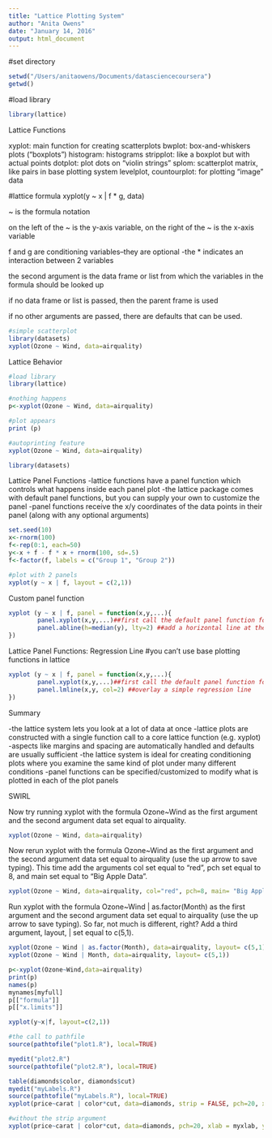 ```yaml
---
title: "Lattice Plotting System"
author: "Anita Owens"
date: "January 14, 2016"
output: html_document
---
```

#set directory
```r
setwd("/Users/anitaowens/Documents/datasciencecoursera")
getwd()
```
#load library
```r
library(lattice)
```
Lattice Functions

xyplot: main function for creating scatterplots
bwplot: box-and-whiskers plots ("boxplots")
histogram: histograms
stripplot: like a boxplot but with actual points
dotplot: plot dots on "violin strings"
splom: scatterplot matrix, like pairs in base plotting system
levelplot, countourplot: for plotting "image" data

#lattice formula
xyplot(y ~ x | f * g, data)

~ is the formula notation

on the left of the ~ is the y-axis variable, on the right of the ~ is the x-axis variable

f and g are conditioning variables--they are optional
-the * indicates an interaction between 2 variables

the second argument is the data frame or list from which the variables in the formula should be looked up

if no data frame or list is passed, then the parent frame is used

if no other arguments are passed, there are defaults that can be used.

```r
#simple scatterplot
library(datasets)
xyplot(Ozone ~ Wind, data=airquality)
```
Lattice Behavior
```r
#load library
library(lattice)

#nothing happens
p<-xyplot(Ozone ~ Wind, data=airquality)

#plot appears
print (p)

#autoprinting feature
xyplot(Ozone ~ Wind, data=airquality)

library(datasets)
```
Lattice Panel Functions
-lattice functions have a panel function which controls what happens inside each panel plot
-the lattice package comes with default panel functions, but you can supply your own to customize the panel
-panel functions receive the x/y coordinates of the data points in their panel (along with any optional arguments)
```r
set.seed(10)
x<-rnorm(100)
f<-rep(0:1, each=50)
y<-x + f - f * x + rnorm(100, sd=.5)
f<-factor(f, labels = c("Group 1", "Group 2"))

#plot with 2 panels
xyplot(y ~ x | f, layout = c(2,1))
```
Custom panel function
```r
xyplot (y ~ x | f, panel = function(x,y,...){
        panel.xyplot(x,y,...)##first call the default panel function for xyplot
        panel.abline(h=median(y), lty=2) ##add a horizontal line at the median
})
```
Lattice Panel Functions: Regression Line
#you can't use base plotting functions in lattice
```r
xyplot (y ~ x | f, panel = function(x,y,...){
        panel.xyplot(x,y,...)##first call the default panel function for xyplot
        panel.lmline(x,y, col=2) ##overlay a simple regression line
})
```
Summary

-the lattice system lets you look at a lot of data at once
-lattice plots are constructed with a single function call to a core lattice function (e.g. xyplot)
-aspects like margins and spacing are automatically handled and defaults are usually sufficient
-the lattice system is ideal for creating conditioning plots where you examine the same kind of plot under many different conditions
-panel functions can be specified/customized to modify what is plotted in each of the plot panels

SWIRL

Now try running xyplot with the formula Ozone~Wind as the first argument and the second argument data set equal to airquality.
```r
xyplot(Ozone ~ Wind, data=airquality)
```
 Now rerun xyplot with the formula Ozone~Wind as the first argument and the second argument data set equal to
airquality (use the up arrow to save typing). This time add the arguments col set equal to "red", pch set equal to 8, and main set equal to "Big Apple Data".
```r
xyplot(Ozone ~ Wind, data=airquality, col="red", pch=8, main= "Big Apple Data")
```
 Run xyplot with the formula Ozone~Wind | as.factor(Month) as the first argument and the second argument data set equal to airquality (use the up arrow to save typing). So far, not much is different, right? Add a third argument, layout,
| set equal to c(5,1).

```r
xyplot(Ozone ~ Wind | as.factor(Month), data=airquality, layout= c(5,1))
xyplot(Ozone ~ Wind | Month, data=airquality, layout= c(5,1))
```

```r
p<-xyplot(Ozone~Wind,data=airquality)
print(p)
names(p)
mynames[myfull]
p[["formula"]]
p[["x.limits"]]
```

```r
xyplot(y~x|f, layout=c(2,1))

#the call to pathfile
source(pathtofile("plot1.R"), local=TRUE)

myedit("plot2.R")
source(pathtofile("plot2.R"), local=TRUE)
```

```r
table(diamonds$color, diamonds$cut)
myedit("myLabels.R")
source(pathtofile("myLabels.R"), local=TRUE)
xyplot(price~carat | color*cut, data=diamonds, strip = FALSE, pch=20, xlab = myxlab, ylab = myylab, main=mymain)

#without the strip argument
xyplot(price~carat | color*cut, data=diamonds, pch=20, xlab = myxlab, ylab = myylab, main=mymain)

```

```r

```

